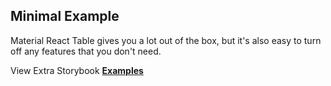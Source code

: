 
<Head>
  <title>Material React Table Docs - Minimal Example</title>
  <meta
    name="description"
    content="A minimal example of Material React Table which turns off most of the advanced features"
  />
</Head>

## Minimal Example

Material React Table gives you a lot out of the box, but it's also easy to turn off any features that you don't need.

<Example />

View Extra Storybook **[Examples](https://www.material-react-table.dev/?path=/story/prop-playground--minimum-features)**
